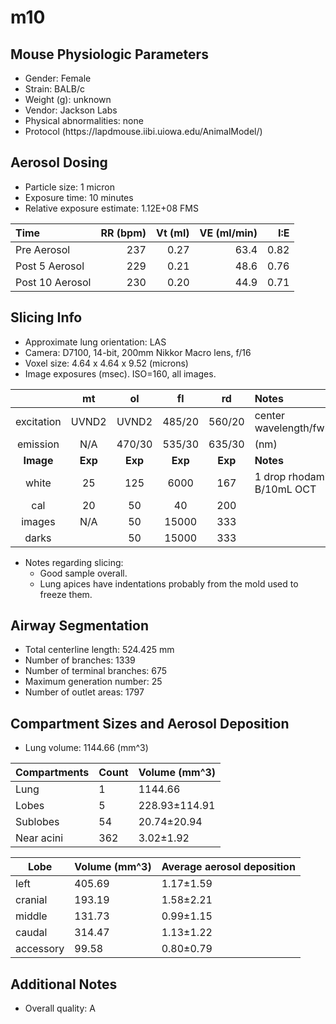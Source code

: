 # m10

## Mouse Physiologic Parameters

  * Gender: Female
  * Strain: BALB/c
  * Weight (g): unknown
  * Vendor: Jackson Labs
  * Physical abnormalities: none
  * Protocol (https://lapdmouse.iibi.uiowa.edu/AnimalModel/)

## Aerosol Dosing

  * Particle size: 1 micron
  * Exposure time: 10 minutes
  * Relative exposure estimate: 1.12E+08 FMS

  | Time              | RR (bpm) | Vt (ml) | VE (ml/min) | I:E  |
  |:------------------|---------:|--------:|------------:|-----:|
  |Pre Aerosol        | 237      | 0.27    | 63.4        | 0.82 |
  |Post 5 Aerosol     | 229      | 0.21    | 48.6        | 0.76 |
  |Post 10 Aerosol    | 230      | 0.20    | 44.9        | 0.71 |

## Slicing Info

  * Approximate lung orientation: LAS
  * Camera: D7100, 14-bit, 200mm Nikkor Macro lens, f/16
  * Voxel size: 4.64 x 4.64 x 9.52 (microns)
  * Image exposures (msec). ISO=160, all images.

  |          |   mt      |   ol    |   fl    |   rd    |       Notes           |
  |:--------:|:---------:|:-------:|:-------:|:-------:|:----------------------|
  |excitation| UVND2     | UVND2   | 485/20  | 560/20  |center wavelength/fwhm |
  |emission  | N/A       | 470/30  | 535/30  | 635/30  |      (nm)             |
  |**Image** |**Exp**    |**Exp**  |**Exp**  |**Exp**  |    **Notes**          |
  |white     |    25     |   125   |  6000   |   167   | 1 drop rhodamine B/10mL OCT |
  |cal       |    20     |    50   |    40   |   200   |                       |
  |images    |   N/A     |    50   | 15000   |   333   |                       |
  |darks     |           |    50   | 15000   |   333   |                       |

  * Notes regarding slicing:
    * Good sample overall.
    * Lung apices have indentations probably from the mold used to freeze them.
      
## Airway Segmentation

  * Total centerline length: 524.425 mm
  * Number of branches: 1339
  * Number of terminal branches: 675
  * Maximum generation number: 25
  * Number of outlet areas: 1797

## Compartment Sizes and Aerosol Deposition

  * Lung volume: 1144.66 (mm^3)

Compartments | Count | Volume (mm^3)
------------ | ----- | -------------
Lung         | 1 | 1144.66
Lobes        | 5 | 228.93±114.91
Sublobes     | 54 | 20.74±20.94
Near acini   | 362 | 3.02±1.92

Lobe      | Volume (mm^3) | Average aerosol deposition
--------- | ------------- | ----------------------
left | 405.69 | 1.17±1.59
cranial | 193.19 | 1.58±2.21
middle | 131.73 | 0.99±1.15
caudal | 314.47 | 1.13±1.22
accessory | 99.58 | 0.80±0.79

## Additional Notes

  * Overall quality: A
  
